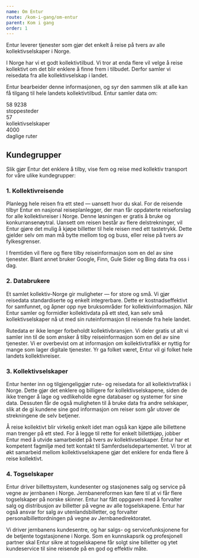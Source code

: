 ```yaml
---
name: Om Entur
route: /kom-i-gang/om-entur
parent: Kom i gang
order: 1
---
```



<PageHeader>
  Entur leverer tjenester som gjør det enkelt å reise på tvers av alle
  kollektivselskaper i Norge.
</PageHeader>

I Norge har vi et godt kollektivtilbud. Vi tror at enda flere vil velge å reise kollektivt om det blir enklere å finne frem i tilbudet. Derfor samler vi reisedata fra alle kollektivselskap i landet.

Entur bearbeider denne informasjonen, og syr den sammen slik at alle kan få tilgang til hele landets kollektivtilbud. Entur samler data om:

<div className="stats-wrapper">
  <div className="stats-box">
    <div className="stats-box__number">58 9238</div>
    <div className="stats-box__line"></div>
    <div className="stats-box__text">stoppesteder</div>
  </div>
  <div className="stats-box">
    <div className="stats-box__number">57</div>
    <div className="stats-box__line"></div>
    <div className="stats-box__text">kollektivselskaper</div>
  </div>
  <div className="stats-box">
    <div className="stats-box__number">4000</div>
    <div className="stats-box__line"></div>
    <div className="stats-box__text">daglige ruter</div>
  </div>
</div>

## Kundegrupper

Slik gjør Entur det enklere å tilby, vise fem og reise med kollektiv transport for våre ulike kundegrupper:

### 1. Kollektivreisende

Planlegg hele reisen fra ett sted — uansett hvor du skal. For de reisende tilbyr Entur en nasjonal reiseplanlegger, der man får oppdaterte reiseforslag for alle kollektivreiser i Norge. Denne løsningen er gratis å bruke og konkurransenøytral. Uansett om reisen består av flere delstrekninger, vil Entur gjøre det mulig å kjøpe billetter til hele reisen med ett tastetrykk. Dette gjelder selv om man må bytte mellom tog og buss, eller reise på tvers av fylkesgrenser.

I fremtiden vil flere og flere tilby reiseinformasjon som en del av sine tjenester. Blant annet bruker Google, Finn, Gule Sider og Bing data fra oss i dag.

### 2. Databrukere

Et samlet kollektiv-Norge gir muligheter — for store og små. Vi gjør reisedata standardiserte og enkelt integrerbare. Dette er kostnadseffektivt for samfunnet, og åpner opp nye bruksområder for kollektivinformasjon. Når Entur samler og formidler kollektivdata på ett sted, kan selv små kollektivselskaper nå ut med sin ruteinformasjon til reisende fra hele landet.

Rutedata er ikke lenger forbeholdt kollektivbransjen. Vi deler gratis ut alt vi samler inn til de som ønsker å tilby reiseinformasjon som en del av sine tjenester. Vi er overbevist om at informasjon om kollektivtrafikk er nyttig for mange som lager digitale tjenester. Yr ga folket været, Entur vil gi folket hele landets kollektivreiser.

### 3. Kollektivselskaper

Entur henter inn og tilgjengeliggjør rute- og reisedata for all kollektivtrafikk i Norge. Dette gjør det enklere og billigere for kollektivselskapene, siden de ikke trenger å lage og vedlikeholde egne databaser og systemer for sine data. Dessuten får de også muligheten til å bruke data fra andre selskaper, slik at de gi kundene sine god informasjon om reiser som går utover de strekningene de selv betjener.

Å reise kollektivt blir virkelig enkelt idet man også kan kjøpe alle billettene man trenger på ett sted. For å legge til rette for enkelt billettkjøp, jobber Entur med å utvide samarbeidet på tvers av kollektivselskaper. Entur har et kompetent fagmiljø med tett kontakt til Samferdselsdepartementet. Vi tror at økt samarbeid mellom kollektivselskapene gjør det enklere for enda flere å reise kollektivt.

### 4. Togselskaper

Entur driver billettsystem, kundesenter og stasjonenes salg og service på vegne av jernbanen i Norge. Jernbanereformen kan føre til at vi får flere togselskaper på norske skinner. Entur har fått oppgaven med å forvalter salg og distribusjon av billetter på vegne av alle togselskapene.
Entur har også ansvar for salg av utenlandsbilletter, og forvalter personalbillettordningen på vegne av Jernbanedirektoratet.

Vi driver jernbanens kundesentre, og har salgs- og servicefunksjonene for de betjente togstasjonene i Norge. Som en kunnskapsrik og profesjonell partner skal Entur sikre at togselskapene får solgt sine billetter og ytet kundeservice til sine reisende på en god og effektiv måte.
